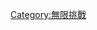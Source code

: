 {{Navbox 
| name   = 無限挑戰
| title  = [[無限挑戰]]
| listclass = hlist
| image  = 
| titlestyle = background:#E1D7C1
| groupstyle = background:#E1D7C1
| belowstyle = background:#E1D7C1
| group1 = 季度
| list1  =
*[[無限挑戰#第一季：《無謀挑戰》（2005）|第一季]]
*[[無限挑戰#第二季：《無理挑戰》及《無限挑戰～Quiz的達人～》（2005－2006）|第二季]]
*[[無限挑戰#第三季：《無限挑戰》第一季（2006－2018）|第三季]]
| group2 = 成員
| list2  = {{Navbox subgroup
| groupstyle = background:#EDEAE0
| group1 = 停播退出 
| list1  = 
*[[劉在錫]]
*[[朴明洙]]
*[[鄭埻夏]]
*[[Haha]]
*[[梁世炯]]
*[[曹世镐]]
| group2 = 中途退出 
| list2  =
*[[前進 (藝人)|Junjin]]
*[[吉成俊|吉]]
*[[盧弘喆]]
*[[鄭亨敦]]
*[[黃光熙]]
}}
| group3 = 專輯
| list3  =
* All You Need Is Love<small>（2006年）</small>
* 愛做不做頌<small>（2007年）</small>
*[[江邊北路歌謠祭]]<small>（2007年）</small>
*[[奧林匹克歌謠祭]]<small>（2009年）</small>
*[[無限挑戰 西海岸高速公路歌謠祭|西海岸高速公路歌謠祭]]<small>（2011年）</small>
*[[咱們也算是歌手]]<small>（2012年）</small>
*[[朴明洙的怎樣歌謠]]<small>（2013年）</small>
*[[無限挑戰 自由路歌謠祭|自由路歌謠祭]]<small>（2013年）</small>
*[[無限挑戰 嶺東高速公路歌謠祭|嶺東高速公路歌謠祭]]<small>（2015年）</small>
*[[无限挑战 伟大的遗产|伟大的遗产]]<small>（2016年）</small>
| group4 = 「無限商社」
| list4  =
*無限商社<small>（2011年）</small>
*無限商社 新年特輯<small>（2012年）</small>
*中秋特輯 無限商社<small>（2012年）</small>
*無限商社 8週年特輯音樂劇<small>（2013年）</small>
*無限商社10週年特輯 我是動作演員<small>（2015年）</small>
*[[2016無限商社 危機的社員]]<small>（2016年）</small>
| group5 = 相關條目
| list5  =
*[[文化廣播 (韓國)|MBC]]
*[[金泰浩]]
*[[無限女孩]]
*[[了不起的挑战]]
*[[星期六星期六是歌手第三季 － H.O.T.]]
}}
<noinclude>
[[Category:無限挑戰]]
</noinclude>
